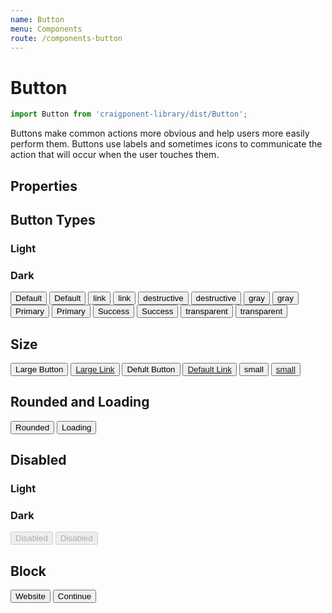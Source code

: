```yaml
---
name: Button
menu: Components
route: /components-button
---
```



# Button

```javascript
import Button from 'craigponent-library/dist/Button';
```

Buttons make common actions more obvious and help users more easily perform them. Buttons use labels and sometimes icons to communicate the action that will occur when the user touches them.

## Properties

<Props of={Button} />

## Button Types

<Playground>
  <Row>
    <h3 style={{ color: '#389BFF' }}>Light</h3>
    <h3 style={{ color: '#389BFF' }}>Dark</h3>
  </Row>
  <Row>
    <Button size="lg" btnType="default" styleMode="light">Default</Button>
    <Button size="lg" btnType="default" styleMode="dark">Default</Button>
  </Row>
  <Row>
    <Button size="lg" btnType="link" styleMode="light">link</Button>
    <Button size="lg" btnType="link" styleMode="dark">link</Button>
  </Row>
  <Row>
    <Button size="lg" btnType="destructive" styleMode="light">destructive</Button>
    <Button size="lg" btnType="destructive" styleMode="dark">destructive</Button>
  </Row>
  <Row>
    <Button size="lg" btnType="gray" styleMode="light">gray</Button>
    <Button size="lg" btnType="gray" styleMode="dark">gray</Button>
  </Row>
  <Row>
    <Button size="lg" btnType="primary" styleMode="light">Primary</Button>
    <Button size="lg" btnType="primary" styleMode="dark">Primary</Button>
  </Row>
  <Row>
    <Button size="lg" btnType="success" styleMode="light">Success</Button>
    <Button size="lg" btnType="success" styleMode="dark">Success</Button>
  </Row>
  <Row>
    <Button size="lg" btnType="transparent" styleMode="light">transparent</Button>
    <Button size="lg" btnType="transparent" styleMode="dark">transparent</Button>
  </Row>
</Playground>

## Size

<Playground>
  <Row>
    <Button btnType="primary" size="lg">Large Button</Button>
    <Button btnType="link" size="lg">
      <a href="https://www.google.com" target="blank" rel="noopener noreferrer">Large Link</a>
    </Button>
  </Row>
  <Row>
    <Button btnType="primary" size="md">
      Defult Button
    </Button>
    <Button btnType="link" size="md">
      <a href="https://www.google.com" target="blank" rel="noopener noreferrer">Default Link</a>
    </Button>
  </Row>
  <Row>
    <Button btnType="primary" size="sm">small</Button>
    <Button btnType="link" size="sm">
      <a href="https://www.google.com" target="blank" rel="noopener noreferrer">small</a>
    </Button>
  </Row>
</Playground>

## Rounded and Loading

<Playground>
  <Row>
    <Button size="lg" btnType="transparent" rounded noMargin>Rounded</Button>
    <Button size="lg" btnType="success" styleMode="dark" loading noMargin>Loading</Button>
  </Row>
</Playground>

## Disabled

<Playground>
  <Row>
    <h3 style={{ color: '#389BFF' }}>Light</h3>
    <h3 style={{ color: '#389BFF' }}>Dark</h3>
  </Row>
  <Row>
    <Button size="lg" disabled btnType="primary" styleMode="light">Disabled</Button>
    <Button size="lg" disabled btnType="primary" styleMode="dark">Disabled</Button>
  </Row>
</Playground>

## Block

<Playground>
  <Row>
    <Button
      size="lg"
      block
      btnType="success"
      href="https://www.google.com/"
    >
      Website
    </Button>
    <Button
      size="lg"
      block
      btnType="success"
    >
      Continue
    </Button>
  </Row>
</Playground>
